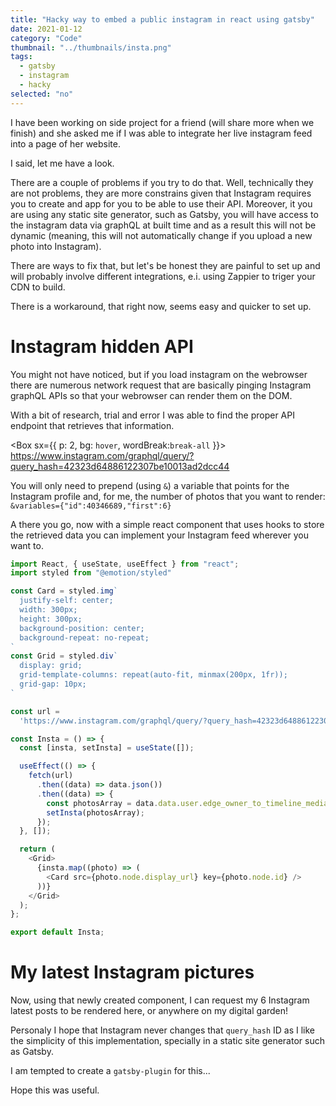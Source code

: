 ```yaml
---
title: "Hacky way to embed a public instagram in react using gatsby"
date: 2021-01-12
category: "Code"
thumbnail: "../thumbnails/insta.png"
tags:
  - gatsby
  - instagram
  - hacky
selected: "no"
---
```



I have been working on side project for a friend (will share more when we finish) and she asked me
if I was able to integrate her live instagram feed into a page of her website. 

I said, let me have a look.

There are a couple of problems if you try to do that. Well, technically they are not problems, they are more
constrains given that Instagram requires you to create and app for you to be able to use their API. Moreover,
it you are using any static site generator, such as Gatsby, you will have access to the instagram data via graphQL 
at built time and as a result this will not be dynamic (meaning, this will not automatically change if you upload
a new photo into Instagram).

There are ways to fix that, but let's be honest they are painful to set up and will probably involve different 
integrations, e.i. using Zappier to triger your CDN to build.

There is a workaround, that right now, seems easy and quicker to set up. 

# Instagram hidden API

You might not have noticed, but if you load instagram on the webrowser there are numerous network request that 
are basically pinging Instagram graphQL APIs so that your webrowser can render them on the DOM. 

With a bit of research, trial and error I was able to find the proper API endpoint that retrieves that information.  

<Box sx={{ p: 2, bg: `hover`, wordBreak:`break-all` }}>
  https://www.instagram.com/graphql/query/?query_hash=42323d64886122307be10013ad2dcc44
</Box>

You will only need to prepend (using `&`) a variable that points for the Instagram profile and, for me, the number of photos
that you want to render: `&variables={"id":40346689,"first":6}`

A there you go, now with a simple react component that uses hooks to store the retrieved data you can implement your Instagram feed wherever you want to. 

```jsx:title=instagram.js
import React, { useState, useEffect } from "react";
import styled from "@emotion/styled"

const Card = styled.img`
  justify-self: center;
  width: 300px;
  height: 300px;
  background-position: center;
  background-repeat: no-repeat;
`
const Grid = styled.div`
  display: grid;
  grid-template-columns: repeat(auto-fit, minmax(200px, 1fr));
  grid-gap: 10px;
`

const url =
  'https://www.instagram.com/graphql/query/?query_hash=42323d64886122307be10013ad2dcc44&variables={"id":40346689,"first":6}';

const Insta = () => {
  const [insta, setInsta] = useState([]);

  useEffect(() => {
    fetch(url)
      .then((data) => data.json())
      .then((data) => {
        const photosArray = data.data.user.edge_owner_to_timeline_media.edges;
        setInsta(photosArray);
      });
  }, []);

  return (
    <Grid>
      {insta.map((photo) => (
        <Card src={photo.node.display_url} key={photo.node.id} />
      ))}
    </Grid>
  );
};

export default Insta;
```

# My latest Instagram pictures

Now, using that newly created component, I can request my 6 Instagram latest posts to be rendered here, or anywhere on my digital garden!

<Insta />

Personaly I hope that Instagram never changes that `query_hash` ID as I like the simplicity of this implementation, specially in a static site generator such as Gatsby.

I am tempted to create a `gatsby-plugin` for this... 

Hope this was useful. 

